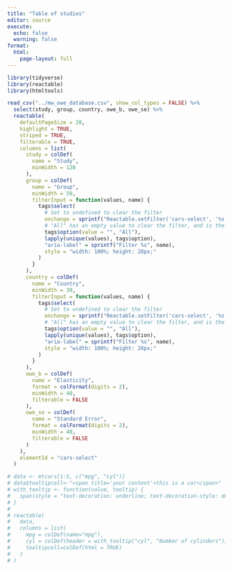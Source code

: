 ```yaml
---
title: "Table of studies"
editor: source
execute:
  echo: false
  warning: false
format: 
  html:
    page-layout: full
---
```


```r
library(tidyverse)
library(reactable)
library(htmltools)

read_csv("../mw_owe_database.csv", show_col_types = FALSE) %>% 
  select(study, group, country, owe_b, owe_se) %>% 
  reactable(
    defaultPageSize = 20,
    highlight = TRUE,
    striped = TRUE,
    filterable = TRUE,
    columns = list(
      study = colDef(
        name = "Study",
        minWidth = 120
      ),
      group = colDef(
        name = "Group",
        minWidth = 50,
        filterInput = function(values, name) {
          tags$select(
            # Set to undefined to clear the filter
            onchange = sprintf("Reactable.setFilter('cars-select', '%s', event.target.value || undefined)", name),
            # "All" has an empty value to clear the filter, and is the default option
            tags$option(value = "", "All"),
            lapply(unique(values), tags$option),
            "aria-label" = sprintf("Filter %s", name),
            style = "width: 100%; height: 28px;"
          )
        }
      ),
      country = colDef(
        name = "Country",
        minWidth = 30,
        filterInput = function(values, name) {
          tags$select(
            # Set to undefined to clear the filter
            onchange = sprintf("Reactable.setFilter('cars-select', '%s', event.target.value || undefined)", name),
            # "All" has an empty value to clear the filter, and is the default option
            tags$option(value = "", "All"),
            lapply(unique(values), tags$option),
            "aria-label" = sprintf("Filter %s", name),
            style = "width: 100%; height: 28px;"
          )
        }
      ),
      owe_b = colDef(
        name = "Elasticity",
        format = colFormat(digits = 2),
        minWidth = 40,
        filterable = FALSE
      ),
      owe_se = colDef(
        name = "Standard Error",
        format = colFormat(digits = 2),
        minWidth = 40,
        filterable = FALSE
      )
    ),
    elementId = "cars-select"
  )
```

```r
# data <- mtcars[1:5, c("mpg", "cyl")]
# data$tooltipcell<-"<span title='your content'>this is a car</span>"
# with_tooltip <- function(value, tooltip) {
#   span(style = "text-decoration: underline; text-decoration-style: dotted;", title = tooltip, value)
# }
# 
# reactable(
#   data,
#   columns = list(
#     mpg = colDef(name="mpg"),
#     cyl = colDef(header = with_tooltip("cyl", "Number of cylinders")),
#     tooltipcell=colDef(html = TRUE)
#   )
# )
```